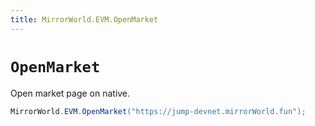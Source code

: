 ```yaml
---
title: MirrorWorld.EVM.OpenMarket
---
```


# `OpenMarket`
Open market page on native.

```csharp
MirrorWorld.EVM.OpenMarket("https://jump-devnet.mirrorWorld.fun");
```